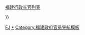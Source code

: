{{Navbox
| name = 福建行政长官
| title = 福建行政长官（1912年至今）
| state = {{{state|collapsed}}}
| selected = {{{1}}}
| bodyclass = hlist
| above = [[福建政府]]

| groupstyle = text-align: left;
| group1 = 附：[[福建都督府]]都督
| list1  = [[孙道仁]]{{to}}[[刘冠雄]]（兼领）

| group2 = {{Flagicon|ROC|1912}} [[福建行政公署]][[民政长]]
| list2  = [[张元奇]]{{to}}[[江畬经]]（暂护）{{to}}[[刘次源]]（暂护）{{to}}[[汪声玲]]{{to}}[[许世英]]

| group3 = {{Flagicon|ROC|1912}} [[福建巡按使公署]][[巡按使]]
| list3  = [[许世英]]{{to}}[[李厚基]]（兼署）

| group4 = 附：{{Flagicon|ROC|1912}} 福建省[[护军使]]
| list4  = [[黄培松]]{{to}}[[李厚基]]

| group5 = 附：{{Flagicon|ROC|1912}} [[福建将军]]{{to}}[[福建督军]]
| list5  = [[李厚基]]{{to}}[[林葆怿]]

| group6 = {{Flagicon|ROC|1912}} [[福建省长公署]]省长
| list6  = [[胡瑞霖]]{{to}}[[李厚基]]{{to}}[[萨镇冰]]

| group7 = 附：{{Flagicon|ROC|1912}} 兼办福建军务
| list7  = [[陈炯明]]

| group8 = {{nowrap begin}}附：{{Flagicon|ROC|1912}} 福建总抚{{to}}福建省总司令{{nowrap end}}
| list8  = [[王永泉]]

| group9 = 附：{{Flagicon|ROC|1912}} 督理福建军务
| list9  = [[孙传芳]]{{to}}[[周荫人]]

| group10 = 附：{{Flagicon|ROC|1912}} 督办福建军务
| list10  = [[周荫人]]

| group11 = {{Flagicon|ROC|1912}} 福建省省长
| list11  = [[陈炯明]]{{to}}[[林森]]

| group12 = {{Flagicon|ROC}} 福建省政务委员会主任
| list12  = [[戴任]]{{to}}[[张贞]]（代）

| group13 = {{Flagicon|ROC}} 福建省临时政治会议主任
| list13  = [[蒋中正]]{{to}}[[何应钦]]（代）{{to}}[[方声涛]]（代）

| group14 = {{Flagicon|ROC}} [[福建省政府]]主席<ref group="注">注1：1949年至1996年之間在[[臺灣省]]臺北縣新店鎮（今[[新北市]][[新店區]]）辦公</ref>
| list14  = [[杨树庄]]{{to}}[[陈乃元]]（代）{{to}}[[方声涛]]（代）{{to}}[[蒋光鼐]]{{to}}[[陈仪]]{{to}}[[刘建绪]]{{to}}[[李良荣]]{{to}}[[朱绍良]]{{to}}[[方治]]（代）{{to}}[[黄金涛]]（代）{{to}}[[胡璉]]{{to}}[[戴仲玉]]{{to}}[[吴金赞]]{{to}}[[颜忠诚]]{{to}}[[杨诚玺]]（代）{{to}}[[陈景峻]]{{to}}[[薛香川]]{{to}}[[薛承泰]]{{to}}[[陈士魁]]{{to}}[[罗莹雪]]{{to}}[[薛琦]]{{to}}[[邓振中]]{{to}}[[杜紫军]]{{to}}[[林祖嘉]]{{to}}[[張景森]]{{to}}（空缺期）

| group15 = {{Flagicon|PRC}} [[福建省人民政府]]主席
| list15  = [[张鼎丞]]{{to}}[[叶飞]]

| group16 = {{Flagicon|PRC}} [[福建省人民委员会]]省长
| list16  = [[叶飞]]{{to}}[[江一真]]{{to}}[[伍洪祥]]（代）{{to}}[[江一真]]{{to}}[[魏金水]]

| group17 = {{nowrap begin}}{{Flagicon|PRC}} 福建省[[军事管制委员会]]主任{{nowrap end}}
| list17  = [[韩先楚]]

| group18 = {{Flagicon|PRC}} [[福建省革命委员会]]主任
| list18  = [[韩先楚]]{{to}}[[廖志高]]

| group19 = {{Flagicon|PRC}} [[福建省人民政府]]省长
| list19  = [[马兴元]]{{to}}[[胡平 (政治人物)|胡平]]{{to}}[[王兆国]]{{to}}[[贾庆林]]{{to}}[[陈明义 (1940年)|陈明义]]{{to}}[[贺国强]]{{to}}[[习近平]]{{to}}[[卢展工]]{{to}}[[黄小晶]]{{to}}[[苏树林]]{{to}}[[于伟国]]{{to}}[[唐登杰]]{{to}}[[王宁 (1961年)|王宁]]{{to}}[[赵龙 (1967年)|赵龙]]

| below  = [[福建巡抚]]{{·}}[[福建行政长官列表]]{{中华人民共和国各省级行政区模板索引|行政长官|仅省名=yes}}<references group="注"/>
}}<noinclude>
{{collapsible option}}
[[Category:中国省级行政长官导航模板|FJ]]
[[Category:福建行政长官|*]]
[[Category:福建政府官员导航模板]]
</noinclude>
